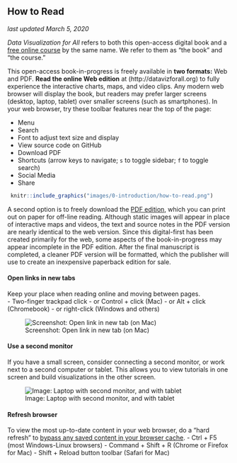 ## How to Read {#how-to-read}
*last updated March 5, 2020*

*Data Visualization for All* refers to both this open-access digital book and a [free online course](https://www.edx.org/course/data-visualization-for-all) by the same name. We refer to them as "the book" and "the course."

This open-access book-in-progress is freely available in **two formats:** Web and PDF. **Read the online Web edition** at (http://datavizforall.org) to fully experience the interactive charts, maps, and video clips. Any modern web browser will display the book, but readers may prefer larger screens (desktop, laptop, tablet) over smaller screens (such as smartphones). In your web browser, try these toolbar features near the top of the page:

- Menu
- Search
- Font to adjust text size and display
- View source code on GitHub
- Download PDF
- Shortcuts (arrow keys to navigate; `s` to toggle sidebar; `f` to toggle search)
- Social Media
- Share

```r
 knitr::include_graphics("images/0-introduction/how-to-read.png")
```
A second option is to freely download the [PDF edition](https://datavizforall.org/Data-Visualization-for-All.pdf), which you can print out on paper for off-line reading. Although static images will appear in place of interactive maps and videos, the text and source notes in the PDF version are nearly identical to the web version. Since this digital-first has been created primarily for the web, some aspects of the book-in-progress may appear incomplete in the PDF edition.  After the final manuscript is completed, a cleaner PDF version will be formatted, which the publisher will use to create an inexpensive paperback edition for sale.

#### Open links in new tabs {-}
Keep your place when reading online and moving between pages.  
- Two-finger trackpad click
- or Control + click (Mac)
- or Alt + click (Chromebook)
- or right-click (Windows and others)

![Screenshot: Open link in new tab (on Mac)](images/0-introduction/contextual-menu.png)

#### Use a second monitor {-}
If you have a small screen, consider connecting a second monitor, or work next to a second computer or tablet. This allows you to view tutorials in one screen and build visualizations in the other screen.

![Image: Laptop with second monitor, and with tablet](images/0-introduction/laptop-and-monitor-and-tablet.jpg)

#### Refresh browser {-}
To view the most up-to-date content in your web browser, do a "hard refresh" to [bypass any saved content in your browser cache](https://en.wikipedia.org/wiki/Wikipedia:Bypass_your_cache).
- Ctrl + F5 (most Windows-Linux browsers)
- Command + Shift + R (Chrome or Firefox for Mac)
- Shift + Reload button toolbar (Safari for Mac)
